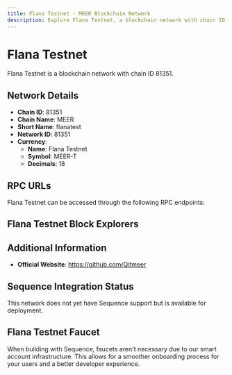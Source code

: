 ```yaml
--- 
title: Flana Testnet - MEER Blockchain Network
description: Explore Flana Testnet, a blockchain network with chain ID 81351. Learn about its native currency, Flana Testnet, and how to interact with the network.
---
```


# Flana Testnet

Flana Testnet is a blockchain network with chain ID 81351.

## Network Details

- **Chain ID**: 81351
- **Chain Name**: MEER
- **Short Name**: flanatest
- **Network ID**: 81351
- **Currency**: 
  - **Name**: Flana Testnet
  - **Symbol**: MEER-T
  - **Decimals**: 18

## RPC URLs

Flana Testnet can be accessed through the following RPC endpoints:



## Flana Testnet Block Explorers



## Additional Information

- **Official Website**: https://github.com/Qitmeer

## Sequence Integration Status

This network does not yet have Sequence support but is available for deployment.

## Flana Testnet Faucet

When building with Sequence, faucets aren't necessary due to our smart account infrastructure. This allows for a smoother onboarding process for your users and a better developer experience.
